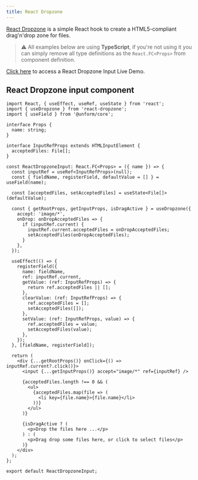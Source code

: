 ```yaml
---
title: React Dropzone
---
```


[React Dropzone](https://react-dropzone.js.org/) is a simple React hook to create a HTML5-compliant drag'n'drop zone for files.

> ⚠️ All examples below are using **TypeScript**, if you're not using it you can simply remove all type definitions as the `React.FC<Props>` from component definition.

[Click here](https://codesandbox.io/embed/unform-web-react-dropzone-example-bhk35?autoresize=1&expanddevtools=1&fontsize=14&hidenavigation=1&theme=dark) to access a React Dropzone Input Live Demo.

## React Dropzone input component

```tsx lineNumbers=true
import React, { useEffect, useRef, useState } from 'react';
import { useDropzone } from 'react-dropzone';
import { useField } from '@unform/core';

interface Props {
  name: string;
}

interface InputRefProps extends HTMLInputElement {
  acceptedFiles: File[];
}

const ReactDropzoneInput: React.FC<Props> = ({ name }) => {
  const inputRef = useRef<InputRefProps>(null);
  const { fieldName, registerField, defaultValue = [] } = useField(name);

  const [acceptedFiles, setAcceptedFiles] = useState<File[]>(defaultValue);

  const { getRootProps, getInputProps, isDragActive } = useDropzone({
    accept: 'image/*',
    onDrop: onDropAcceptedFiles => {
      if (inputRef.current) {
        inputRef.current.acceptedFiles = onDropAcceptedFiles;
        setAcceptedFiles(onDropAcceptedFiles);
      }
    },
  });

  useEffect(() => {
    registerField({
      name: fieldName,
      ref: inputRef.current,
      getValue: (ref: InputRefProps) => {
        return ref.acceptedFiles || [];
      },
      clearValue: (ref: InputRefProps) => {
        ref.acceptedFiles = [];
        setAcceptedFiles([]);
      },
      setValue: (ref: InputRefProps, value) => {
        ref.acceptedFiles = value;
        setAcceptedFiles(value);
      },
    });
  }, [fieldName, registerField]);

  return (
    <div {...getRootProps()} onClick={() => inputRef.current?.click()}>
      <input {...getInputProps()} accept="image/*" ref={inputRef} />

      {acceptedFiles.length !== 0 && (
        <ul>
          {acceptedFiles.map(file => (
            <li key={file.name}>{file.name}</li>
          ))}
        </ul>
      )}

      {isDragActive ? (
        <p>Drop the files here ...</p>
      ) : (
        <p>Drag drop some files here, or click to select files</p>
      )}
    </div>
  );
};

export default ReactDropzoneInput;
```
